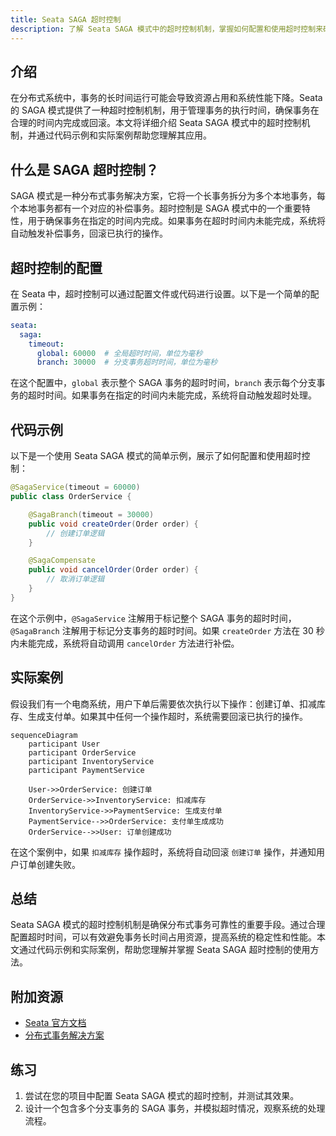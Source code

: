 ```yaml
---
title: Seata SAGA 超时控制
description: 了解 Seata SAGA 模式中的超时控制机制，掌握如何配置和使用超时控制来确保分布式事务的可靠性。
---
```


## 介绍

在分布式系统中，事务的长时间运行可能会导致资源占用和系统性能下降。Seata 的 SAGA 模式提供了一种超时控制机制，用于管理事务的执行时间，确保事务在合理的时间内完成或回滚。本文将详细介绍 Seata SAGA 模式中的超时控制机制，并通过代码示例和实际案例帮助您理解其应用。

## 什么是 SAGA 超时控制？

SAGA 模式是一种分布式事务解决方案，它将一个长事务拆分为多个本地事务，每个本地事务都有一个对应的补偿事务。超时控制是 SAGA 模式中的一个重要特性，用于确保事务在指定的时间内完成。如果事务在超时时间内未能完成，系统将自动触发补偿事务，回滚已执行的操作。

## 超时控制的配置

在 Seata 中，超时控制可以通过配置文件或代码进行设置。以下是一个简单的配置示例：

```yaml
seata:
  saga:
    timeout:
      global: 60000  # 全局超时时间，单位为毫秒
      branch: 30000  # 分支事务超时时间，单位为毫秒
```

在这个配置中，`global` 表示整个 SAGA 事务的超时时间，`branch` 表示每个分支事务的超时时间。如果事务在指定的时间内未能完成，系统将自动触发超时处理。

## 代码示例

以下是一个使用 Seata SAGA 模式的简单示例，展示了如何配置和使用超时控制：

```java
@SagaService(timeout = 60000)
public class OrderService {

    @SagaBranch(timeout = 30000)
    public void createOrder(Order order) {
        // 创建订单逻辑
    }

    @SagaCompensate
    public void cancelOrder(Order order) {
        // 取消订单逻辑
    }
}
```

在这个示例中，`@SagaService` 注解用于标记整个 SAGA 事务的超时时间，`@SagaBranch` 注解用于标记分支事务的超时时间。如果 `createOrder` 方法在 30 秒内未能完成，系统将自动调用 `cancelOrder` 方法进行补偿。

## 实际案例

假设我们有一个电商系统，用户下单后需要依次执行以下操作：创建订单、扣减库存、生成支付单。如果其中任何一个操作超时，系统需要回滚已执行的操作。

```mermaid
sequenceDiagram
    participant User
    participant OrderService
    participant InventoryService
    participant PaymentService

    User->>OrderService: 创建订单
    OrderService->>InventoryService: 扣减库存
    InventoryService->>PaymentService: 生成支付单
    PaymentService-->>OrderService: 支付单生成成功
    OrderService-->>User: 订单创建成功
```

在这个案例中，如果 `扣减库存` 操作超时，系统将自动回滚 `创建订单` 操作，并通知用户订单创建失败。

## 总结

Seata SAGA 模式的超时控制机制是确保分布式事务可靠性的重要手段。通过合理配置超时时间，可以有效避免事务长时间占用资源，提高系统的稳定性和性能。本文通过代码示例和实际案例，帮助您理解并掌握 Seata SAGA 超时控制的使用方法。

## 附加资源

- [Seata 官方文档](https://seata.io/zh-cn/docs/overview/what-is-seata.html)
- [分布式事务解决方案](https://en.wikipedia.org/wiki/Distributed_transaction)

## 练习

1. 尝试在您的项目中配置 Seata SAGA 模式的超时控制，并测试其效果。
2. 设计一个包含多个分支事务的 SAGA 事务，并模拟超时情况，观察系统的处理流程。
